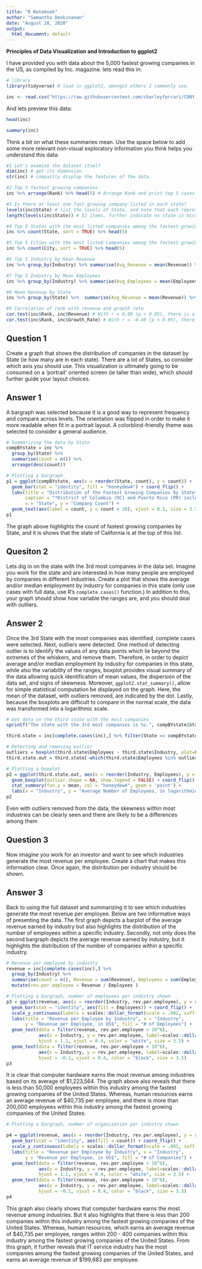 ```yaml
---
title: "R Notebook"
author: "Samantha Deokinanan"
date: "August 28, 2020"
output:
  html_document: default
---
```


**Principles of Data Visualization and Introduction to ggplot2**

I have provided you with data about the 5,000 fastest growing companies in the US, as compiled by Inc. magazine. lets read this in:

```r
# library
library(tidyverse) # load in ggplot2, amongst others I commonly use.

inc <- read.csv("https://raw.githubusercontent.com/charleyferrari/CUNY_DATA_608/master/module1/Data/inc5000_data.csv", header= TRUE)
```

And lets preview this data:

```r
head(inc)
```
```r
summary(inc)
```

Think a bit on what these summaries mean. Use the space below to add some more relevant non-visual exploratory information you think helps you understand this data:

```r
#1 Let's examine the dataset itself
dim(inc) # get its dimension
str(inc) # compactly display the features of the data

#2 Top 5 fastest growing companies
inc %>% arrange(Rank) %>% head(5) # Arrange Rank and print top 5 cases

#3 Is there at least one fast growing company listed in each state?
levels(inc$State) # list the levels of State, and note that each represents an individual state, in addition to District of Columbia (DC) and Puerto Rico (PR).
length(levels(inc$State)) # 52 items, further indicate no state is missing. 

#4 Top 5 States with the most listed companies among the fastest growing companies
inc %>% count(State, sort = TRUE) %>% head(5)

#5 Top 5 Cities with the most listed companies among the fastest growing companies
inc %>% count(City, sort = TRUE) %>% head(5)

#6 Top 5 Industry by Mean Revenue
inc %>% group_by(Industry) %>% summarise(Avg_Revenue = mean(Revenue)) %>%  arrange(desc(Avg_Revenue)) %>% head(5)

#7 Top 5 Industry by Mean Employees
inc %>% group_by(Industry) %>% summarise(Avg_Employees = mean(Employees)) %>%  arrange(desc(Avg_Employees)) %>% head(5)

#8 Mean Revenue by State
inc %>% group_by(State) %>%  summarise(Avg_Revenue = mean(Revenue)) %>%  arrange(desc(Avg_Revenue)) 

#9 Correlation of rank with revenue and growth rate
cor.test(inc$Rank, inc$Revenue) # With r = 0.08 (p < 0.05), there is a very weak correlation.
cor.test(inc$Rank, inc$Growth_Rate) # With r = -0.40 (p < 0.05), there is a weak correlation.
```

## Question 1

Create a graph that shows the distribution of companies in the dataset by State (ie how many are in each state). There are a lot of States, so consider which axis you should use. This visualization is ultimately going to be consumed on a 'portrait' oriented screen (ie taller than wide), which should further guide your layout choices.

## Answer 1

A bargraph was selected because it is a good way to represent frequency and compare across levels. The orientation was flipped in order to make it more readable when fit in a portrait layout. A colorblind-friendly theme was selected to consider a general audience.

```r
# Summarizing the data by State
compBYstate = inc %>%
  group_by(State) %>%
  summarise(count = n()) %>%
  arrange(desc(count))

# Plotting a bargraph
p1 = ggplot(compBYstate, aes(x = reorder(State, count), y = count)) + 
  geom_bar(stat = "identity", fill = "honeydew4") + coord_flip() + 
  labs(title = "Distribution of the Fastest Growing Companies by State*", 
       caption = "*District of Columbia (DC) and Puerto Rico (PR) included.", 
       x = "State", y = "Company Count") +  
  geom_text(aes(label = count, y = count + 20), vjust = 0.5, size = 3.5)
p1
```

The graph above highlights the count of fastest growing companies by State, and it is shows that the state of California is at the top of this list.

## Quesiton 2

Lets dig in on the state with the 3rd most companies in the data set. Imagine you work for the state and are interested in how many people are employed by companies in different industries. Create a plot that shows the average and/or median employment by industry for companies in this state (only use cases with full data, use R's `complete.cases()` function.) In addition to this, your graph should show how variable the ranges are, and you should deal with outliers.

## Answer 2

Once the 3rd State with the most companies was identified, complete cases were selected. Next, outliers were detected. One method of detecting outlier is to identify the values of any data points which lie beyond the extremes of the whiskers, and remove them. Therefore, in order to depict average and/or median employment by industry for companies in this state, while also the variability of the ranges, boxplot provides visual summary of the data allowing quick identification of mean values, the dispersion of the data set, and signs of skewness. Moreover, `ggplot2.stat_summary()`, allow for simple statistical computation be displayed on the graph. Here, the mean of the dataset, with outliers removed, are indicated by the dot. Lastly, because the boxplots are difficult to compare in the normal scale, the data was transformed into a logarithmic scale. 

```r
# Get data on the third state with the most companies
sprintf("The state with the 3rd most companies is %s.", compBYstate$State[3])

third.state = inc[complete.cases(inc),] %>% filter(State == compBYstate$State[3])

# Detecting and removing outlier
outliers = boxplot(third.state$Employees ~ third.state$Industry, plot=FALSE)$out
third.state.out = third.state[-which(third.state$Employees %in% outliers),]

# Plotting a boxplot 
p2 = ggplot(third.state.out, aes(x = reorder(Industry, Employees), y = log(Employees))) +
  geom_boxplot(outlier.shape = NA, show.legend = FALSE) + coord_flip() +
  stat_summary(fun.y = mean, col = "honeydew4", geom = 'point') +
  labs(x = "Industry", y = "Average Number of Employees, in logarithmic scale", title = "Average Employee Size by Industry", subtitle = "average given by dot")
p2
```

Even with outliers removed from the data, the skewness within most industries can be clearly seen and there are likely to be a differences among them

## Question 3

Now imagine you work for an investor and want to see which industries generate the most revenue per employee. Create a chart that makes this information clear. Once again, the distribution per industry should be shown.

## Answer 3

Back to using the full dataset and summarizing it to see which industries generate the most revenue per employee. Below are two informative ways of presenting the data. The first graph depicts a barplot of the average revenue earned by industry but also highlights the distribution of the number of employees within a specific industry. Secondly, not only does the second bargraph depicts the average revenue earned by industry, but it highlights the distribution of the number of companies within a specific industry.

```r
# Revenue per employee by industry
revenue = inc[complete.cases(inc),] %>%
  group_by(Industry) %>%
  summarise(count = n(), Revenue = sum(Revenue), Employees = sum(Employees)) %>%
  mutate(rev.per.employee = Revenue / Employees )

# Plotting a bargraph, number of employees per industry shown
p3 = ggplot(revenue, aes(x = reorder(Industry, rev.per.employee), y = rev.per.employee)) + 
  geom_bar(stat = "identity", aes(fill = Employees)) + coord_flip() +
  scale_y_continuous(labels = scales::dollar_format(scale = .001, suffix = "K")) +
  labs(title = "Revenue per Employee by Industry", x = "Industry", 
       y = "Revenue per Employee, in US$", fill = "# of Employees") +
  geom_text(data = filter(revenue, rev.per.employee > 10^6),
            aes(x = Industry, y = rev.per.employee, label=scales::dollar_format()(rev.per.employee)), 
            hjust = 1.1, vjust = 0.4, color = "white", size = 3.5) +
  geom_text(data = filter(revenue, rev.per.employee < 10^6),
            aes(x = Industry, y = rev.per.employee, label=scales::dollar_format()(rev.per.employee)), 
            hjust = -0.1, vjust = 0.4, color = "black", size = 3.5) 
p3
```

It is clear that computer hardware earns the most revenue among industries based on its average of \$1,223,564. The graph above also reveals that there is less than 50,000 employees within this industry among the fastest growing companies of the United States. Whereas, human resources earns an average revenue of \$40,735 per employee, and there is more than 200,000 employees within this industry among the fastest growing companies of the United States.

```r
# Plotting a bargraph, number of organization per industry shown

p4 = ggplot(revenue, aes(x = reorder(Industry, rev.per.employee), y = rev.per.employee)) + 
  geom_bar(stat = "identity", aes(fill = count)) + coord_flip() +
  scale_y_continuous(labels = scales::dollar_format(scale = .001, suffix = "K")) +
  labs(title = "Revenue per Employee by Industry", x = "Industry", 
       y = "Revenue per Employee, in US$", fill = "# of Companies") +
  geom_text(data = filter(revenue, rev.per.employee > 10^6),
            aes(x = Industry, y = rev.per.employee, label=scales::dollar_format()(rev.per.employee)), 
            hjust = 1.1, vjust = 0.4, color = "white", size = 3.5) +
  geom_text(data = filter(revenue, rev.per.employee < 10^6),
            aes(x = Industry, y = rev.per.employee, label=scales::dollar_format()(rev.per.employee)), 
            hjust = -0.1, vjust = 0.4, color = "black", size = 3.5) 
p4
```

This graph also clearly shows that computer hardware earns the most revenue among industries. But it also highlights that there is less than 200 companies within this industry among the fastest growing companies of the United States. Whereas, human resources, which earns an average revenue of \$40,735 per employee, ranges within 200 - 400 companies within this industry among the fastest growing companies of the United States. From this graph, it further reveals that IT service industry has the most companies among the fastest growing companies of the United States, and earns an average revenue of \$199,683 per employee.
